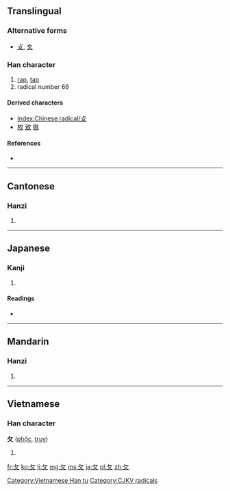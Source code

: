 {{also|夊|夂}}
==Translingual==
{{stroke order|type=animate}}

===Alternative forms===
* [[攴]], [[夊]]

===Han character===
{{Han char|rn=66|rad=攴|as=00|sn=4|four=|canj=人大 (OK), X人大 (XOK)}}

# [[rap]], [[tap]]
# radical number 66

====Derived characters====
* [[Index:Chinese radical/攴]] {{qualifier|most characters with radical 攴 use the form 攵}}
* [[枚]] [[致]] [[徹]]

====References====
* {{Han ref|kx=0468.050|dkj=13109|dj=0815.340|hdz=21447.090|uh=6535|ud=25909}}

----

==Cantonese==

===Hanzi===
{{yue-hanzi|jyut=|y=pok3}}

# {{defn|lang=yue|sort=攴00}}

----

==Japanese==

===Kanji===
{{ja-kanji|grade=|rs=攴00}}

# {{defn|lang=ja|sort=攴00}}

====Readings====
* {{ja-readings|on=[[ぼく]] (boku), [[はく]] (haku), [[ほく]] (hoku)|kun=[[うつ]] (utsu)}}

----

==Mandarin==

===Hanzi===
{{cmn-hanzi|pin=[[kǎo]] ([[kao3]]), [[suī]] ([[sui1]])|wg=k'ao<sup>3</sup>, sui<sup>1</sup>}}

# {{defn|lang=cmn|sort=攴00}}

----

==Vietnamese==

===Han character===
'''攵''' ([[phộc]], [[truy]])

# {{defn|lang=vi}}

[[Category:Vietnamese Han tu]]
[[Category:CJKV radicals]]

[[fr:攵]]
[[ko:攵]]
[[li:攵]]
[[mg:攵]]
[[ms:攵]]
[[ja:攵]]
[[pl:攵]]
[[zh:攵]]